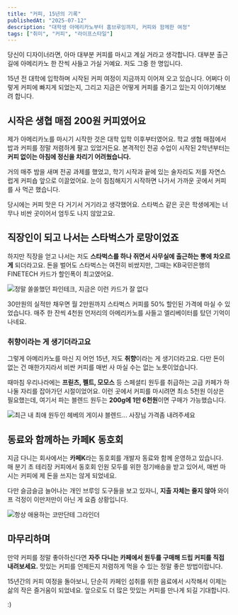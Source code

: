 ```yaml
---
title: "커피, 15년의 기록"
publishedAt: "2025-07-12"
description: "대학생 아메리카노부터 홈브루잉까지, 커피와 함께한 여정"
tags: ["취미", "커피", "라이프스타일"]
---
```


당신이 디자이너라면, 아마 대부분 커피를 마시고 계실 거라고 생각합니다. 대부분 출근길에 아메리카노 한 잔씩 사들고 가실 거예요. 저도 그중 한 명입니다.

15년 전 대학에 입학하며 시작된 커피 여정이 지금까지 이어져 오고 있습니다. 어쩌다 이렇게 커피에 빠지게 되었는지, 그리고 지금은 어떻게 커피를 즐기고 있는지 이야기해보려 합니다.

## 시작은 생협 매점 200원 커피였어요

제가 아메리카노를 마시기 시작한 것은 대학 입학 이후부터였어요. 학교 생협 매점에서 밥과 커피를 정말 저렴하게 팔고 있었거든요. 본격적인 전공 수업이 시작된 2학년부터는 **커피 없이는 아침에 정신을 차리기 어려웠습니다.**

거의 매주 밤을 새며 전공 과제를 했었고, 학기 시작과 끝에 있는 술자리도 저를 자연스럽게 커피숍 앞으로 이끌었어요. 눈이 침침해지기 시작하면 나가서 가까운 곳에서 커피를 사 먹곤 했습니다.

당시에는 커피 맛은 다 거기서 거기라고 생각했어요. 스타벅스 같은 곳은 학생에게는 너무나 비싼 곳이어서 엄두도 나지 않았고요.

## 직장인이 되고 나서는 스타벅스가 로망이었죠

하지만 직장을 얻고 나서는 저도 **스타벅스를 하나 쥐면서 사무실에 출근하는 뽕에 차오르게** 되더라고요. 돈을 벌어도 스타벅스는 여전히 비쌌지만, 그때는 KB국민은행의 FINETECH 카드가 할인폭이 최고였어요.

![정말 쏠쏠했던 파인테크, 지금은 이런 카드가 잘 없다](/images/kb-finetech-card.png)

30만원의 실적만 채우면 월 2만원까지 스타벅스 커피를 50% 할인된 가격에 마실 수 있었습니다. 매주 한 잔씩 4천원 언저리의 아메리카노를 사들고 엘리베이터를 탔던 기억이 나네요.

### 취향이라는 게 생기더라고요

그렇게 아메리카노를 마신 지 어언 15년, 저도 **취향**이라는 게 생기더라고요. 다만 돈이 없는 건 매한가지라서 비싼 커피를 매번 사 마실 수는 없는 노릇이었습니다.

때마침 우리나라에는 **프릳츠, 펠트, 모모스** 등 스페셜티 원두를 취급하는 고급 카페가 하나둘 자리를 잡아가던 시절이었어요. 이런 곳에서 커피를 마시려면 최소 5천원 이상은 필요했는데, 여기서 파는 블렌드 원두는 **200g에 1만 6천원**이면 구매가 가능했습니다.

![최근 내 최애 원두인 헤베의 게이샤 블렌드... 사장님 가격좀 내려주세요](/images/coffeebean-hebe.png)

## 동료와 함께하는 카페K 동호회

지금 다니는 회사에서는 **카페K**라는 동호회를 개발자 동료와 함께 운영하고 있습니다. 매 분기 초 테리장 커피에서 동호회 인원 모두를 위한 정기배송을 받고 있어서, 매번 마시는 커피에 제 돈을 쓰지는 않게 되었네요.

다만 슬금슬금 늘어나는 개인 브루잉 도구들을 보고 있자니, **지출 자체는 줄지 않아** 와이프 걱정이 이만저만이 아닌 게 요즘 상황입니다.

![항상 애용하는 코만단테 그라인더](/images/brewing-comandante.jpg)

## 마무리하며

만약 커피를 정말 좋아하신다면 **자주 다니는 카페에서 원두를 구매해 드립 커피를 직접 내려보세요.** 맛있는 커피를 언제든지 저렴하게 먹을 수 있는 정말 좋은 방법이랍니다.

15년간의 커피 여정을 돌아보니, 단순히 카페인 섭취를 위한 음료에서 시작해서 이제는 삶의 작은 즐거움이 되었네요. 앞으로도 더 많은 맛있는 커피를 만나게 되길 기대합니다.

:)
